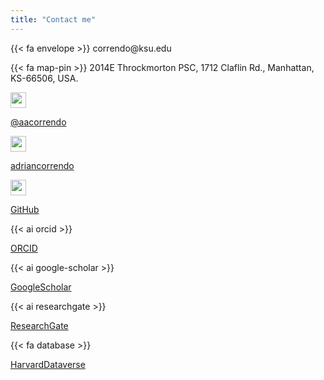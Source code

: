 ```yaml
---
title: "Contact me"
---
```


{{< fa envelope >}} correndo\@ksu.edu

{{< fa map-pin >}} 2014E Throckmorton PSC, 1712 Claflin Rd., Manhattan, KS-66506, USA.

![](assets/images/twitter-brands.svg){width="25"}

[\@aacorrendo](https://twitter.com/aacorrendo)

![](assets/images/linkedin-brands.svg){width="25" height="25"}

[adriancorrendo](https://linkedin.com/in/adriancorrendo)

![](assets/images/github-brands.svg){width="25" height="25"}

[GitHub](https://github.com/adriancorrendo)

{{< ai orcid >}}

[ORCID](https://orcid.org/0000-0002-4172-289X)

{{< ai google-scholar >}}

[GoogleScholar](https://scholar.google.com/citations?user=4h88EXkAAAAJ&hl=en)

{{< ai researchgate >}}

[ResearchGate](https://www.researchgate.net/profile/Adrian-Correndo)

{{< fa database >}}

[HarvardDataverse](https://dataverse.harvard.edu/dataverse/adriancorrendo)
